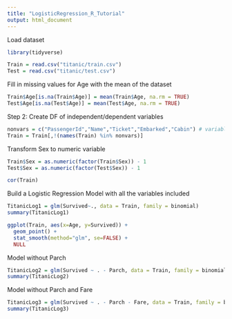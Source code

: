```yaml
---
title: "LogisticRegression_R_Tutorial"
output: html_document
---
```


Load dataset
```r
library(tidyverse)

Train = read.csv("titanic/train.csv")
Test = read.csv("titanic/test.csv")
```


Fill in missing values for Age with the mean of the dataset
```r
Train$Age[is.na(Train$Age)] = mean(Train$Age, na.rm = TRUE)
Test$Age[is.na(Test$Age)] = mean(Test$Age, na.rm = TRUE)
```

Step 2: Create DF of independent/dependent variables
```r
nonvars = c("PassengerId","Name","Ticket","Embarked","Cabin") # variables that we don't want to include in our model
Train = Train[,!(names(Train) %in% nonvars)]
```

Transform Sex to numeric variable
```r
Train$Sex = as.numeric(factor(Train$Sex)) - 1
Test$Sex = as.numeric(factor(Test$Sex)) - 1

cor(Train)
```

Build a Logistic Regression Model with all the variables included
```r
TitanicLog1 = glm(Survived~., data = Train, family = binomial)
summary(TitanicLog1)

ggplot(Train, aes(x=Age, y=Survived)) +
  geom_point() +
  stat_smooth(method="glm", se=FALSE) + 
  NULL
```

Model without Parch
```r
TitanicLog2 = glm(Survived ~ . - Parch, data = Train, family = binomial)
summary(TitanicLog2)
```

Model without Parch and Fare
```r
TitanicLog3 = glm(Survived ~ . - Parch - Fare, data = Train, family = binomial)
summary(TitanicLog3)
```
